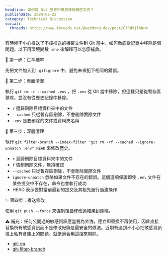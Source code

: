 ```yaml
---
headline: 如何從 Git 歷史中徹底移除機密文件？
publishDate: 2024-05-22
category: Technical Discussion
social:
  threads: https://www.threads.net/@webdong.dev/post/C7RdXjlhNnm
---
```


有時候不小心推送了不該推送的機密文件到 Git 當中，如何徹底從記錄中移除是個問題。以下用環境變數 `.env` 來解釋可以怎麼補救。

🐑 第一步：亡羊補牢

先把文件加入到 `.gitignore` 中，避免未來犯下相同的錯誤。

🌿 第二步：表面清潔

執行 `git rm -r --cached .env` ，把 `.env` 從 Git 當中移除，但這樣只是從暫存區移除，並沒有從歷史記錄中移除。

- `r` 遞歸刪除目標資料夾中的文件
- `--cached` 只從暫存區刪除，不會刪除實際文件
- `.env` 是要刪除的文件或資料夾名稱

🧽 第三步：深層清理

執行 `git filter-branch --index-filter "git rm -rf --cached --ignore-unmatch .env" HEAD` 來修改歷史。

- `r` 遞歸刪除目標資料夾中的文件
- `f` 強制刪除文件，無須確認
- `--cached` 只從暫存區刪除，不會刪除實際文件
- `ignore-unmatch` 忽略如果文件不存在的錯誤。這個選項保證即使 `.env` 文件在某些提交中不存在，命令也會執行成功
- HEAD 表示要對當前最新的提交及其祖先進行過濾操作

✨ 第四步：推送修改

使用 `git push --force` 來強制覆蓋修改過結果到遠端。

⚠ 補充：任何公開過的敏感資訊應當視為外洩，應立即替換不再使用，因此直接替換所有敏感資訊而不是修改紀錄是最安全的做法。近期有遇到不小心把敏感資訊推上私有倉庫上的問題，就挺適合用這招來剔除。

- [git-rm](https://git-scm.com/docs/git-rm)
- [git-filter-branch](https://git-scm.com/docs/git-filter-branch)
